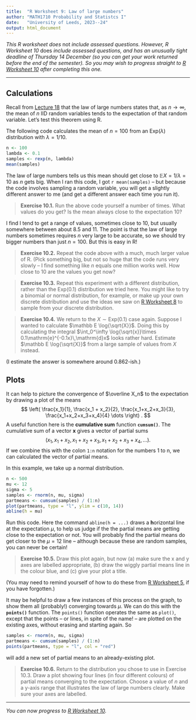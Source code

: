 ```yaml
---
title:  "R Worksheet 9: Law of large numbers"
author: "MATH1710 Probability and Statistcs I"
date:   "University of Leeds, 2023--24"
output: html_document
---
```


*This R worksheet does* not *include assessed questions. However, R Worksheet 10* does *include assessed questions, and has an unusually tight deadline of Thursday 14 December (so you can get your work returned before the end of the semester). So you may wish to progress straight to [R Worksheet 10](https://mpaldridge.github.io/math1710/R10-2324.html) after completing this one.*

------------------------------------------------------------------------

## Calculations

Recall from [Lecture 18](https://mpaldridge.github.io/math1710/L18-limit.html) that the law of large numbers states that, as $n \to \infty$, the mean of $n$ IID random variables tends to the expectation of that random variable. Let's test this theorem using R.

The following code calculates the mean of $n = 100$ from an $\text{Exp}(\lambda)$ distribution with $\lambda = 1/10$.

```r
n <- 100
lambda <- 0.1
samples <- rexp(n, lambda)
mean(samples)
```

The law of large numbers tells us this mean should get close to $\mathbb EX = 1/\lambda = 10$ as $n$ gets big. When I ran this code, I got `r mean(samples)` -- but because the code involves sampling a random variable, you will get a slightly different answer to me (and get a different answer each time you run it).

> **Exercise 10.1.** Run the above code yourself a number of times. What values do you get? Is the mean always close to the expectation 10?

I find I tend to get a range of values, sometimes close to 10, but usually somewhere between about 8.5 and 11. The point is that the law of large numbers sometimes requires $n$ very large to be accurate, so we should try bigger numbers than just $n = 100$. But this is easy in R!

> **Exercise 10.2.** Repeat the code above with a much, much larger value of R. (Pick something big, but not so huge that the code runs very slowly -- I find something like $n$ equals one million works well. How close to 10 are the values you get now?

> **Exercise 10.3.** Repeat this experiment with a different distribution, rather than the $\text{Exp}(0.1)$ distribution we tried here. You might like to try a binomial or normal distribution, for example, or make up your own discrete distribution and use the ideas we saw on [R Worksheet 8](https://mpaldridge.github.io/math1710/R8.html) to sample from your discrete distribution.

> **Exercise 10.4.** We return to the $X \sim \text{Exp}(0.1)$ case again. Suppose I wanted to calculate $\mathbb E \log{\sqrt{X}}$. Doing this by calculating the integral $\int_0^\infty \log{\sqrt{x}}\times 0.1\mathrm{e}^{-0.1x}\,\mathrm{d}x$ looks rather hard. Estimate $\mathbb E \log{\sqrt{X}}$ from a large sample of values from $X$ instead.

(I estimate the answer is somewhere around 0.862-ish.)

## Plots

It can help to picture the convergence of $\overline X_n$ to the expectation by drawing a plot of the means
$$ \left( \frac{x_1}{1}, \frac{x_1 + x_2}{2}, \frac{x_1+x_2+x_3}{3}, \frac{x_1+x_2+x_3+x_4}{4} \dots \right) . $$
A useful function here is the **cumulative sum** function **`cumsum()`**. The cumulative sum of a vector $\mathbf x$ gives a vector of partial sums
$$(x_1, x_1 + x_2, x_1 + x_2 + x_3, x_1 + x_2 + x_3 + x_4, \dots) .$$
If we combine this with the colon `1:n` notation for the numbers 1 to n, we can calculated the vector of partial means.

In this example, we take up a normal distribution.

```r
n <- 500
mu <- 12
sigma <- 5
samples <- rnorm(n, mu, sigma)
partmeans <- cumsum(samples) / (1:n)
plot(partmeans, type = "l", ylim = c(10, 14))
abline(h = mu)
```

Run this code. Here the command `abline(h = ...)` draws a **h**orizontal line at the expectation $\mu$, to help us judge if the the partial means are getting close to the expectation or not. You will probably find the partial means do get closer to the $\mu = 12$ line -- although because these are random samples, you can never be certain!

> **Exercise 10.5.** Draw this plot again, but now (a) make sure the x and y axes are labelled appropriate, (b) draw the wiggly partial means line in the colour blue, and (c) give your plot a title.

(You may need to remind yourself of how to do these from [R Worksheet 5](https://mpaldridge.github.io/math1710/R5.html), if you have forgotten.)

It may be helpful to draw a few instances of this process on the graph, to show them all (probably!) converging towards $\mu$. We can do this with the **`points()`** function. The `points()` function operates the same as `plot()`, except that the points -- or lines, in spite of the name! -- are plotted on the existing axes, without erasing and starting again. So

```r
samples <- rnorm(n, mu, sigma)
partmeans <- cumsum(samples) / (1:n)
points(partmeans, type = "l", col = "red")
```

will add a new set of partial means to an already-existing plot.

> **Exercise 10.6.** Return to the distribution you chose to use in Exercise 10.3. Draw a plot showing four lines (in four different colours) of partial means converging to the expectation. Choose a value of $n$ and a y-axis range that illustrates the law of large numbers clearly. Make sure your axes are labelled.

---

*You can now progress to [R Worksheet 10](https://mpaldridge.github.io/math1710/R10-2324.html).*